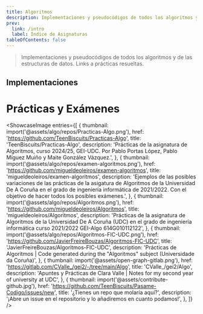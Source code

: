 ```yaml
---
title: Algoritmos
description: Implementaciones y pseudocódigos de todos los algoritmos y de las estructuras de datos. Links a prácticas resueltas.
prev:
  link: /intro
  label: Índice de Asignaturas
tableOfContents: false
---
```



> Implementaciones y pseudocódigos de todos los algoritmos y de las estructuras de datos. Links a prácticas resueltas.

## Implementaciones

<LinkCard
  title="Árboles binarios de búsqueda"
  href="/algo/implementaciones/arboles/"
/>
<LinkCard
  title="Colas"
  href="/algo/implementaciones/colas/"
/>
<LinkCard
  title="Conjuntos Disjuntos"
  href="/algo/implementaciones/conjuntos_disjuntos/"
/>
<LinkCard
  title="Determinar el k-ésimo mayor de n números"
  href="/algo/implementaciones/kesimomayor/"
/>
<LinkCard
  title="Listas"
  href="/algo/implementaciones/listas/"
/>
<LinkCard
  title="Montículos"
  href="/algo/implementaciones/monticulos/"
/>
<LinkCard
  title="Pilas"
  href="/algo/implementaciones/pilas/"
/>
<LinkCard
  title="Tablas de Dispersión"
  href="/algo/implementaciones/tablas_de_dispersion/"
/>

# Prácticas y Exámenes

<ShowcaseImage
  entries={[
    {
      thumbnail: import('@assets/algo/repos/Practicas-Algo.png'),
      href: 'https://github.com/TeenBiscuits/Practicas-Algo',
      title: 'TeenBiscuits/Practicas-Algo',
      description: 'Prácticas de la asignatura de Algoritmos, curso 2024/25, GEI-UDC. Por Pablo Portas López, Pablo Míguez Muiño y Maite González Vázquez.',
    },
    {
      thumbnail: import('@assets/algo/repos/examen-algoritmos.png'),
      href: 'https://github.com/migueldeoleiros/examen-algoritmos',
      title: 'migueldeoleiros/examen-algoritmos',
      description: 'Ejemplos de las posibles variaciones de las prácticas de la asigatura de Algoritmos de la Universidad De A Coruña en el grado de ingeniería informática de 2021/2022. Con el objetivo de hacer todos los posibles exámenes.',
    },
    {
      thumbnail: import('@assets/algo/repos/Algoritmos.png'),
      href: 'https://github.com/migueldeoleiros/Algoritmos',
      title: 'migueldeoleiros/Algoritmos',
      description: 'Prácticas de la asignatura de Algoritmos de la Universidad De A Coruña (UDC) en el grado de ingeniería informática curso 2021/2022 GEI-Algo 614G010112122',
    },
    {
      thumbnail: import('@assets/algo/repos/Algoritmos-FIC-UDC.png'),
      href: 'https://github.com/JavierFreireBouzas/Algoritmos-FIC-UDC',
      title: 'JavierFreireBouzas/Algoritmos-FIC-UDC',
      description: 'Prácticas de Algoritmos | Code generated during the "Algoritmos" subject (Universidade da Coruña)',
    },
    {
      thumbnail: import('@assets/open-graph-gitlab.png'),
      href: 'https://gitlab.com/CValle_/gei2/-/tree/main/Algo',
      title: 'CValle_/gei2/Algo',
      description: 'Apuntes y Prácticas de Clara Valle | Notes for my second year of university at UDC',
    },
    {
      thumbnail: import('@assets/contribute-github.jpg'),
      href: 'https://github.com/TeenBiscuits/Pasame-Codigo/issues/new',
      title: '¿Tienes un repo que molaría aquí?',
      description: '¡Abre un issue en el repositorio y lo añadiremos en cuanto podamos!',
    },
  ]}
/>
